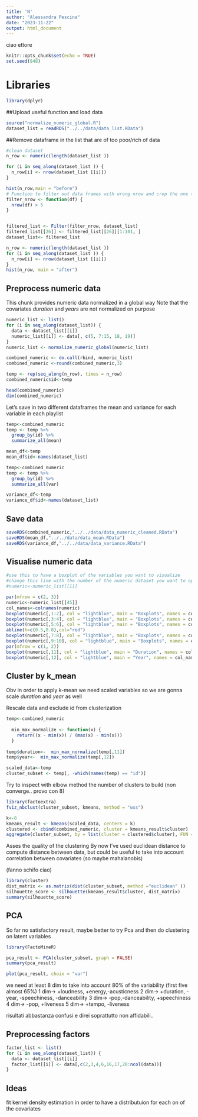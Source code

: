 ```yaml
---
title: 'N'
author: "Alessandra Pescina"
date: "2023-11-22"
output: html_document
---
```

ciao ettore
```r
knitr::opts_chunk$set(echo = TRUE)
set.seed(848)
```
# Libraries
```r
library(dplyr)
```


##Upload useful function and load data
```r
source("normalize_numeric_global.R")
dataset_list = readRDS("../../data/data_list.RData")
```


##Remove dataframe in the list that are of too poor/rich of data
```r
#clean dataset
n_row <- numeric(length(dataset_list ))

for (i in seq_along(dataset_list )) {
  n_row[i] <- nrow(dataset_list [[i]])
}

hist(n_row,main = "before")
# Function to filter out data frames with wrong nrow and crop the one too long
filter_nrow <- function(df) {
  nrow(df) > 5
}


filtered_list <- Filter(filter_nrow, dataset_list)
filtered_list[[26]] <- filtered_list[[26]][1:101, ]
dataset_list<- filtered_list

n_row <- numeric(length(dataset_list ))
for (i in seq_along(dataset_list )) {
  n_row[i] <- nrow(dataset_list [[i]])
}
hist(n_row, main = "after")

```
## Preprocess numeric data
This chunk provides numeric data normalized in a global way
Note that the covariates *duration* and *years* are not normalized on purpose
```r

numeric_list <- list()
for (i in seq_along(dataset_list)) {
  data <- dataset_list[[i]]
  numeric_list[[i]] <- data[, c(5, 7:15, 18, 19)]
}
numeric_list <- normalize_numeric_global(numeric_list)

combined_numeric <- do.call(rbind, numeric_list)
combined_numeric <-round(combined_numeric,3)

temp <- rep(seq_along(n_row), times = n_row)
combined_numeric$id<-temp

head(combined_numeric)
dim(combined_numeric)
```
Let's save in two different dataframes the mean and variance  for each variable in each playlist


```r
temp<-combined_numeric
temp <- temp %>%
  group_by(id) %>%
  summarize_all(mean)

mean_df<-temp
mean_df$id<-names(dataset_list)

temp<-combined_numeric
temp <- temp %>%
  group_by(id) %>%
  summarize_all(var)

variance_df<-temp
variance_df$id<-names(dataset_list)

```

## Save data
```r
saveRDS(combined_numeric,"../../data/data_numeric_cleaned.RData")
saveRDS(mean_df,"../../data/data_mean.RData")
saveRDS(variance_df,"../../data/data_variance.RData")
```




## Visualise numeric data
```r
#use this to have a boxplot of the variables you want to visualize
#change this line with the number of the numeric dataset you want to open
#numeric<-numeric_list[[1]]

par(mfrow = c(2, 3))
numeric<-numeric_list[[45]]
col_names<-colnames(numeric)
boxplot(numeric[,1:2], col = "lightblue", main = "Boxplots", names = col_names[1:2], cex.axis = 0.5)
boxplot(numeric[,3:4], col = "lightblue", main = "Boxplots", names = col_names[3:4], cex.axis = 0.5)
boxplot(numeric[,5:6], col = "lightblue", main = "Boxplots", names = col_names[5:6], cex.axis = 0.5)
abline(h=c(0.5,0.8),col="red")
boxplot(numeric[,7:8], col = "lightblue", main = "Boxplots", names = col_names[7:8], cex.axis = 0.5)
boxplot(numeric[,9:10], col = "lightblue", main = "Boxplots", names = col_names[9:10], cex.axis = 0.5)
par(mfrow = c(1, 2))
boxplot(numeric[,11], col = "lightblue", main = "Duration", names = col_names[11], cex.axis = 0.5)
boxplot(numeric[,12], col = "lightblue", main = "Year", names = col_names[12], cex.axis = 0.5)

```


## Cluster by k_mean
Obv in order to apply k-mean we need scaled variables so we are gonna scale *duration* and *year* as well

Rescale data and esclude id from clusterization
```r
temp<-combined_numeric
  
  min_max_normalize <- function(x) {
    return((x - min(x)) / (max(x) - min(x)))
  }
  
temp$duration<-  min_max_normalize(temp[,11])
temp$year<-  min_max_normalize(temp[,12])

scaled_data<-temp
cluster_subset <- temp[, -which(names(temp) == "id")]
```

Try to inspect with elbow method the number of clusters to build
(non converge.. provo con 8)
```r
library(factoextra)
fviz_nbclust(cluster_subset, kmeans, method = "wss")
```

```r
k<-8
kmeans_result <- kmeans(scaled_data, centers = k)
clustered <- cbind(combined_numeric, cluster = kmeans_result$cluster)
aggregate(cluster_subset, by = list(cluster = clustered$cluster), FUN = mean)
```
Asses the quality of the clustering
By now I've used euclidean distance to compute distance between data, but could be useful
to take into account correlation between covariates (so maybe mahalanobis)

(fanno schifo ciao)
```r
library(cluster)
dist_matrix <- as.matrix(dist(cluster_subset, method ="euclidean" ))
silhouette_score <- silhouette(kmeans_result$cluster, dist_matrix)
summary(silhouette_score)
```
## PCA

So far no satisfactory result, maybe better to try Pca and then do clustering on latent variables

```r

library(FactoMineR)
```

```r

pca_result <- PCA(cluster_subset, graph = FALSE)
summary(pca_result)  

plot(pca_result, choix = "var") 

```
we need at least 8 dim to take into account 80% of the variability
(first five almost 65%)
1 dim-> +loudness, +energy,-acusticness
2 dim-> +duration, -year, -speechiness, -danceability
3 dim-> -pop,-danceability, +speechiness
4 dim-> -pop, +liveness
5 dim-> +tempo, -liveness

risultati abbastanza confusi e direi soprattutto non affidabili..


## Preprocessing factors

```r
factor_list <- list()
for (i in seq_along(dataset_list)) {
  data <- dataset_list[[i]]
  factor_list[[i]] <- data[,c(2,3,4,6,16,17,20:ncol(data))]
}

```

## Ideas
fit kernel density estimation in order to have a distributuion for each on of the covariates
